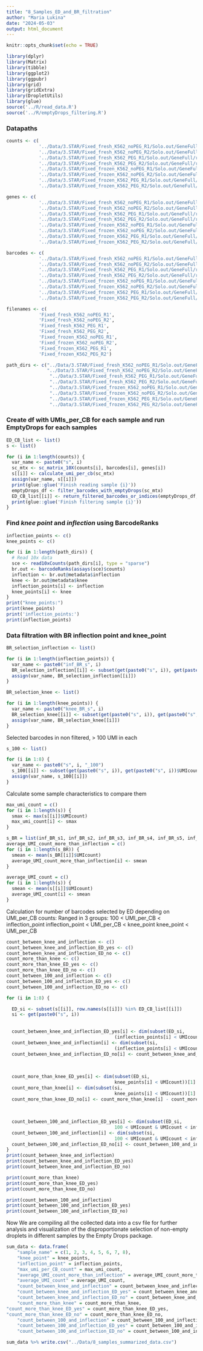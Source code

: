 ```yaml
---
title: "8_Samples_ED_and_BR_filtration"
author: "Maria Lukina"
date: "2024-05-03"
output: html_document
---
```


```r
knitr::opts_chunk$set(echo = TRUE)
```



```r
library(dplyr)
library(Matrix)
library(tibble)
library(ggplot2)
library(ggpubr)
library(grid)
library(gridExtra)
library(DropletUtils)
library(glue)
source('../R/read_data.R')
source('../R/emptyDrops_filtering.R')
```


### Datapaths
```r
counts <- c(
            '../Data/3.STAR/Fixed_fresh_K562_noPEG_R1/Solo.out/GeneFull/raw/matrix.mtx',
            '../Data/3.STAR/Fixed_fresh_K562_noPEG_R2/Solo.out/GeneFull/raw/matrix.mtx',
            '../Data/3.STAR/Fixed_fresh_K562_PEG_R1/Solo.out/GeneFull/raw/matrix.mtx',
            '../Data/3.STAR/Fixed_fresh_K562_PEG_R2/Solo.out/GeneFull/raw/matrix.mtx',
            '../Data/3.STAR/Fixed_frozen_K562_noPEG_R1/Solo.out/GeneFull/raw/matrix.mtx',
            '../Data/3.STAR/Fixed_frozen_K562_noPEG_R2/Solo.out/GeneFull/raw/matrix.mtx',
            '../Data/3.STAR/Fixed_frozen_K562_PEG_R1/Solo.out/GeneFull/raw/matrix.mtx',
            '../Data/3.STAR/Fixed_frozen_K562_PEG_R2/Solo.out/GeneFull/raw/matrix.mtx')

genes <- c(
            '../Data/3.STAR/Fixed_fresh_K562_noPEG_R1/Solo.out/GeneFull/raw/features.tsv',
            '../Data/3.STAR/Fixed_fresh_K562_noPEG_R2/Solo.out/GeneFull/raw/features.tsv',
            '../Data/3.STAR/Fixed_fresh_K562_PEG_R1/Solo.out/GeneFull/raw/features.tsv',
            '../Data/3.STAR/Fixed_fresh_K562_PEG_R2/Solo.out/GeneFull/raw/features.tsv',
            '../Data/3.STAR/Fixed_frozen_K562_noPEG_R1/Solo.out/GeneFull/raw/features.tsv',
            '../Data/3.STAR/Fixed_frozen_K562_noPEG_R2/Solo.out/GeneFull/raw/features.tsv',
            '../Data/3.STAR/Fixed_frozen_K562_PEG_R1/Solo.out/GeneFull/raw/features.tsv',
            '../Data/3.STAR/Fixed_frozen_K562_PEG_R2/Solo.out/GeneFull/raw/features.tsv')

barcodes <- c(
            '../Data/3.STAR/Fixed_fresh_K562_noPEG_R1/Solo.out/GeneFull/raw/barcodes.tsv',
            '../Data/3.STAR/Fixed_fresh_K562_noPEG_R2/Solo.out/GeneFull/raw/barcodes.tsv',
            '../Data/3.STAR/Fixed_fresh_K562_PEG_R1/Solo.out/GeneFull/raw/barcodes.tsv',
            '../Data/3.STAR/Fixed_fresh_K562_PEG_R2/Solo.out/GeneFull/raw/barcodes.tsv',
            '../Data/3.STAR/Fixed_frozen_K562_noPEG_R1/Solo.out/GeneFull/raw/barcodes.tsv',
            '../Data/3.STAR/Fixed_frozen_K562_noPEG_R2/Solo.out/GeneFull/raw/barcodes.tsv',
            '../Data/3.STAR/Fixed_frozen_K562_PEG_R1/Solo.out/GeneFull/raw/barcodes.tsv',
            '../Data/3.STAR/Fixed_frozen_K562_PEG_R2/Solo.out/GeneFull/raw/barcodes.tsv')

filenames <- c(
            'Fixed_fresh_K562_noPEG_R1',
            'Fixed_fresh_K562_noPEG_R2',
            'Fixed_fresh_K562_PEG_R1',
            'Fixed_fresh_K562_PEG_R2',
            'Fixed_frozen_K562_noPEG_R1',
            'Fixed_frozen_K562_noPEG_R2',
            'Fixed_frozen_K562_PEG_R1',
            'Fixed_frozen_K562_PEG_R2')

path_dirs <- c("../Data/3.STAR/Fixed_fresh_K562_noPEG_R1/Solo.out/GeneFull/raw",
               "../Data/3.STAR/Fixed_fresh_K562_noPEG_R2/Solo.out/GeneFull/raw",
                "../Data/3.STAR/Fixed_fresh_K562_PEG_R1/Solo.out/GeneFull/raw",
                "../Data/3.STAR/Fixed_fresh_K562_PEG_R2/Solo.out/GeneFull/raw",
                "../Data/3.STAR/Fixed_frozen_K562_noPEG_R1/Solo.out/GeneFull/raw",
                "../Data/3.STAR/Fixed_frozen_K562_noPEG_R2/Solo.out/GeneFull/raw",
                "../Data/3.STAR/Fixed_frozen_K562_PEG_R1/Solo.out/GeneFull/raw",
                "../Data/3.STAR/Fixed_frozen_K562_PEG_R2/Solo.out/GeneFull/raw")
```

### Create df with UMIs_per_CB for each sample and run EmptyDrops for each samples

```R
ED_CB_list <- list()
s <- list()

for (i in 1:length(counts)) {
  var_name <- paste0("s", i)
  sc_mtx <- sc_matrix_10X(counts[i], barcodes[i], genes[i])
  s[[i]] <- calculate_umi_per_cb(sc_mtx)
  assign(var_name, s[[i]])
  print(glue::glue('Finish reading sample {i}'))
  emptyDrops_df <- filter_barcodes_with_emptyDrops(sc_mtx)
  ED_CB_list[[i]] <- return_filtered_barcodes_or_indices(emptyDrops_df, fdr_threshold = 0.05)
  print(glue::glue('Finish filtering sample {i}'))
}
```



### Find *knee point* and *inflection* using BarcodeRanks

```R
inflection_points <- c()
knee_points <- c()

for (i in 1:length(path_dirs)) {
  # Read 10x data
  sce <- read10xCounts(path_dirs[i], type = "sparse")
  br.out <- barcodeRanks(assays(sce)$counts)
  inflection <- br.out@metadata$inflection
  knee <- br.out@metadata$knee
  inflection_points[i] <- inflection
  knee_points[i] <- knee
}
print("knee_points:")
print(knee_points)
print('inflection_points:')
print(inflection_points)
```

### Data filtration with BR inflection point and knee_point
```R
BR_selection_inflection <- list()

for (i in 1:length(inflection_points)) {
  var_name <- paste0("inf_BR_s", i)
  BR_selection_inflection[[i]] <- subset(get(paste0("s", i)), get(paste0("s", i))$UMIcount > inflection_points[i])
  assign(var_name, BR_selection_inflection[[i]])
}

BR_selection_knee <- list()

for (i in 1:length(knee_points)) {
  var_name <- paste0("knee_BR_s", i)
  BR_selection_knee[[i]] <- subset(get(paste0("s", i)), get(paste0("s", i))$UMIcount > knee_points[i])
  assign(var_name, BR_selection_knee[[i]])
}

```


Selected barcodes in non filtered, > 100 UMI in each
```R

s_100 <- list()

for (i in 1:8) {
  var_name <- paste0("s", i, "_100")
  s_100[[i]] <- subset(get(paste0("s", i)), get(paste0("s", i))$UMIcount > 100)
  assign(var_name, s_100[[i]])
}

```

Calculate some sample characteristics to compare them

```R

max_umi_count = c()
for (i in 1:length(s)) {
  smax <- max(s[[i]]$UMIcount)
  max_umi_count[i] <- smax
}

s_BR = list(inf_BR_s1, inf_BR_s2, inf_BR_s3, inf_BR_s4, inf_BR_s5, inf_BR_s6, inf_BR_s7, inf_BR_s8)
average_UMI_count_more_than_inflection = c()
for (i in 1:length(s_BR)) {
  smean <- mean(s_BR[[i]]$UMIcount)
  average_UMI_count_more_than_inflection[i] <- smean
}

average_UMI_count = c()
for (i in 1:length(s)) {
  smean <- mean(s[[i]]$UMIcount)
  average_UMI_count[i] <- smean
}

```

Calculation for number of barcodes selected by ED depending on UMI_per_CB counts:
Ranged in 3 groups:
100 < UMI_per_CB < inflection_point
inflection_point < UMI_per_CB < knee_point
knee_point < UMI_per_CB 


```R
count_between_knee_and_inflection <- c()
count_between_knee_and_inflection_ED_yes <- c()
count_between_knee_and_inflection_ED_no <- c()
count_more_than_knee <- c()
count_more_than_knee_ED_yes <- c()
count_more_than_knee_ED_no <- c()
count_between_100_and_inflection <- c()
count_between_100_and_inflection_ED_yes <- c()
count_between_100_and_inflection_ED_no <- c()

for (i in 1:8) {

  ED_si <- subset(s[[i]], row.names(s[[i]]) %in% ED_CB_list[[i]])
  si <- get(paste0("s", i))
  
  
  count_between_knee_and_inflection_ED_yes[i] <- dim(subset(ED_si, 
                                        (inflection_points[i] < UMIcount) & (UMIcount < knee_points[i])))[1]
  count_between_knee_and_inflection[i] <- dim(subset(si, 
                                        (inflection_points[i] < UMIcount) & (UMIcount < knee_points[i])))[1]
  count_between_knee_and_inflection_ED_no[i] <- count_between_knee_and_inflection[i] -     count_between_knee_and_inflection_ED_yes[i]
  
  
  
  count_more_than_knee_ED_yes[i] <- dim(subset(ED_si, 
                                        knee_points[i] < UMIcount))[1]
  count_more_than_knee[i] <- dim(subset(si, 
                                        knee_points[i] < UMIcount))[1]
  count_more_than_knee_ED_no[i] <- count_more_than_knee[i] - count_more_than_knee_ED_yes[i]
  
  
  
  count_between_100_and_inflection_ED_yes[i] <- dim(subset(ED_si, 
                                        100 < UMIcount & UMIcount < inflection_points[i]))[1]
  count_between_100_and_inflection[i] <- dim(subset(si, 
                                        100 < UMIcount & UMIcount < inflection_points[i]))[1]
  count_between_100_and_inflection_ED_no[i] <- count_between_100_and_inflection[i] -     count_between_100_and_inflection_ED_yes[i]
}
print(count_between_knee_and_inflection)
print(count_between_knee_and_inflection_ED_yes)
print(count_between_knee_and_inflection_ED_no)

print(count_more_than_knee)
print(count_more_than_knee_ED_yes)
print(count_more_than_knee_ED_no)

print(count_between_100_and_inflection)
print(count_between_100_and_inflection_ED_yes)
print(count_between_100_and_inflection_ED_no)

```


Now We are compiling all the collected data into a csv file for further analysis and visualization of the disproportionate selection of non-empty droplets in different samples by the Empty Drops package.
```R
sum_data <- data.frame(
    "sample_name" = c(1, 2, 3, 4, 5, 6, 7, 8),
    "knee_point" = knee_points,
    "inflection_point" = inflection_points,
    "max_umi_per_CB_count" = max_umi_count,
    "average_UMI_count_more_than_inflection" = average_UMI_count_more_than_inflection,
    "average_UMI_count" = average_UMI_count,
    "count_between_knee_and_inflection" = count_between_knee_and_inflection,
    "count_between_knee_and_inflection_ED_yes" = count_between_knee_and_inflection_ED_yes,
    "count_between_knee_and_inflection_ED_no" = count_between_knee_and_inflection_ED_no,
    "count_more_than_knee" = count_more_than_knee,
"count_more_than_knee_ED_yes" = count_more_than_knee_ED_yes,
"count_more_than_knee_ED_no" = count_more_than_knee_ED_no,
    "count_between_100_and_inflection" = count_between_100_and_inflection,
    "count_between_100_and_inflection_ED_yes" = count_between_100_and_inflection_ED_yes,
    "count_between_100_and_inflection_ED_no" = count_between_100_and_inflection_ED_no)

sum_data %>% write.csv("../Data/8_samples_summarized_data.csv")
```
